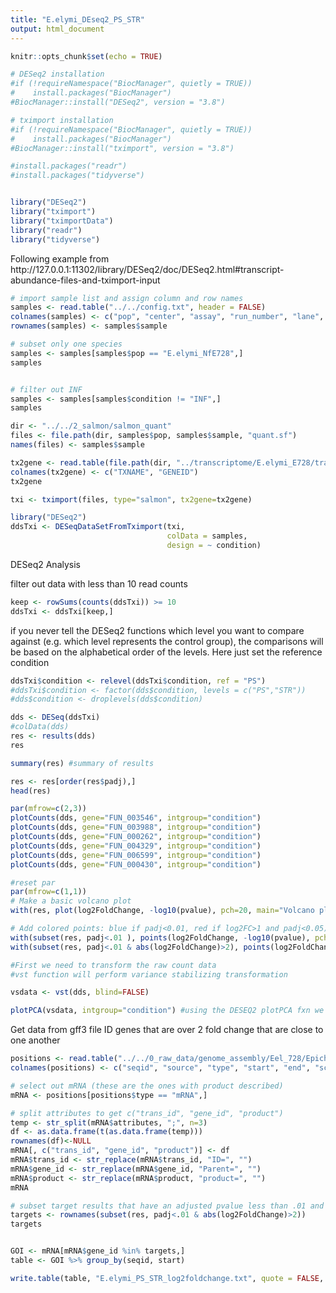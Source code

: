 ```yaml
---
title: "E.elymi_DEseq2_PS_STR"
output: html_document
---
```


```r
knitr::opts_chunk$set(echo = TRUE)

# DESeq2 installation
#if (!requireNamespace("BiocManager", quietly = TRUE))
#    install.packages("BiocManager")
#BiocManager::install("DESeq2", version = "3.8")

# tximport installation
#if (!requireNamespace("BiocManager", quietly = TRUE))
#    install.packages("BiocManager")
#BiocManager::install("tximport", version = "3.8")

#install.packages("readr")
#install.packages("tidyverse")


library("DESeq2")
library("tximport")
library("tximportData")
library("readr")
library("tidyverse")
```

Following example from http://127.0.0.1:11302/library/DESeq2/doc/DESeq2.html#transcript-abundance-files-and-tximport-input

```r
# import sample list and assign column and row names
samples <- read.table("../../config.txt", header = FALSE)
colnames(samples) <- c("pop", "center", "assay", "run_number", "lane", "sample", "experiment", "run", "condition")
rownames(samples) <- samples$sample

# subset only one species
samples <- samples[samples$pop == "E.elymi_NfE728",]
samples


# filter out INF
samples <- samples[samples$condition != "INF",]
samples
```


```r
dir <- "../../2_salmon/salmon_quant"
files <- file.path(dir, samples$pop, samples$sample, "quant.sf")
names(files) <- samples$sample

tx2gene <- read.table(file.path(dir, "../transcriptome/E.elymi_E728/transcriptome.headers.txt"))
colnames(tx2gene) <- c("TXNAME", "GENEID")
tx2gene
```


```r
txi <- tximport(files, type="salmon", tx2gene=tx2gene)
```


```r
library("DESeq2")
ddsTxi <- DESeqDataSetFromTximport(txi,
                                   colData = samples,
                                   design = ~ condition)
```

DESeq2 Analysis

filter out data with less than 10 read counts
```r
keep <- rowSums(counts(ddsTxi)) >= 10
ddsTxi <- ddsTxi[keep,]


```

if you never tell the DESeq2 functions which level you want to compare against (e.g. which level represents the control group), the comparisons will be based on the alphabetical order of the levels. Here just set the reference condition
```r
ddsTxi$condition <- relevel(ddsTxi$condition, ref = "PS")
#ddsTxi$condition <- factor(dds$condition, levels = c("PS","STR"))
#dds$condition <- droplevels(dds$condition)

```

```r
dds <- DESeq(ddsTxi)
#colData(dds)
res <- results(dds)
res
```

```r
summary(res) #summary of results
```

```r

res <- res[order(res$padj),]
head(res)
```

```r

par(mfrow=c(2,3))
plotCounts(dds, gene="FUN_003546", intgroup="condition")
plotCounts(dds, gene="FUN_003988", intgroup="condition")
plotCounts(dds, gene="FUN_000262", intgroup="condition")
plotCounts(dds, gene="FUN_004329", intgroup="condition")
plotCounts(dds, gene="FUN_006599", intgroup="condition")
plotCounts(dds, gene="FUN_000430", intgroup="condition")


```


```r

#reset par
par(mfrow=c(1,1))
# Make a basic volcano plot
with(res, plot(log2FoldChange, -log10(pvalue), pch=20, main="Volcano plot", xlim=c(-3,3)))

# Add colored points: blue if padj<0.01, red if log2FC>1 and padj<0.05)
with(subset(res, padj<.01 ), points(log2FoldChange, -log10(pvalue), pch=20, col="blue"))
with(subset(res, padj<.01 & abs(log2FoldChange)>2), points(log2FoldChange, -log10(pvalue), pch=20, col="red"))
```

```r
#First we need to transform the raw count data
#vst function will perform variance stabilizing transformation

vsdata <- vst(dds, blind=FALSE)

plotPCA(vsdata, intgroup="condition") #using the DESEQ2 plotPCA fxn we can
```


Get data from gff3 file
ID genes that are over 2 fold change that are close to one another

```r

positions <- read.table("../../0_raw_data/genome_assembly/Eel_728/Epichloe_elymi.gff3", header = FALSE, comment.char = "#", blank.lines.skip = TRUE, fill = TRUE, sep = "\t")
colnames(positions) <- c("seqid", "source", "type", "start", "end", "score", "strand", "phase", "attributes")

# select out mRNA (these are the ones with product described)
mRNA <- positions[positions$type == "mRNA",]

# split attributes to get c("trans_id", "gene_id", "product")
temp <- str_split(mRNA$attributes, ";", n=3)
df <- as.data.frame(t(as.data.frame(temp)))
rownames(df)<-NULL
mRNA[, c("trans_id", "gene_id", "product")] <- df
mRNA$trans_id <- str_replace(mRNA$trans_id, "ID=", "")
mRNA$gene_id <- str_replace(mRNA$gene_id, "Parent=", "")
mRNA$product <- str_replace(mRNA$product, "product=", "")
mRNA

# subset target results that have an adjusted pvalue less than .01 and a log2FoldChange >2
targets <- rownames(subset(res, padj<.01 & abs(log2FoldChange)>2))
targets


GOI <- mRNA[mRNA$gene_id %in% targets,]
table <- GOI %>% group_by(seqid, start)

write.table(table, "E.elymi_PS_STR_log2foldchange.txt", quote = FALSE, row.names = FALSE, sep = "\t")

```